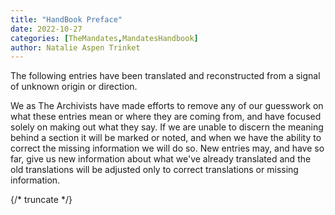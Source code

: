 ```yaml
---
title: "HandBook Preface"
date: 2022-10-27
categories: [TheMandates,MandatesHandbook]
author: Natalie Aspen Trinket
---
```


The following entries have been translated and reconstructed from a signal of unknown origin or direction. 

We as The Archivists have made efforts to remove any of our guesswork on what these entries mean or where they are coming from, and have focused solely on making out what they say. If we are unable to discern the meaning behind a section it will be marked or noted, and when we have the ability to correct the missing information we will do so. New entries may, and have so far, give us new information about what we've already translated and the old translations will be adjusted only to correct translations or missing information.  

{/* truncate */}